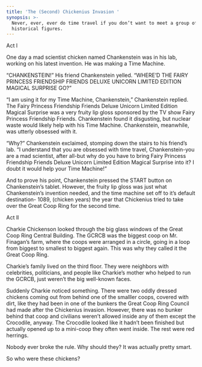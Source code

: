 ```yaml
---
title: 'The (Second) Chickenius Invasion '
synopsis: >-
  Never, ever, ever do time travel if you don’t want to meet a group of wacko
  historical figures.
---
```


Act l

One day a mad scientist chicken named Chankenstein was in his lab, working on his latest invention.  He was making a Time Machine.

“CHANKENSTEIN!” His friend Chankenstein yelled. “WHERE’D THE FAIRY PRINCESS FRIENDSHIP FRIENDS DELUXE UNICORN LIMITED EDITION MAGICAL SURPRISE GO?”

“I am using it for my Time Machine, Chankenstein,” Chankenstein replied. The Fairy Princess Friendship Friends Deluxe Unicorn Limited Edition Magical Surprise was a very fruity lip gloss sponsored by the TV show Fairy Princess Friendship Friends. Chankenstein found it disgusting, but nuclear waste would likely help with his Time Machine. Chankenstein, meanwhile, was utterly obsessed with it.

“Why?” Chankenstein exclaimed, stomping down the stairs to his friend’s lab. “I understand that you are obsessed with time travel, Chankenstein-you are a mad scientist, after all-but why do you have to bring Fairy Princess Friendship Friends Deluxe Unicorn Limited Edition Magical Surprise into it? I doubt it would help your Time Machine!”

And to prove his point, Chankenstein pressed the START button on Chankenstein’s tablet. However, the fruity lip gloss was just what Chankenstein’s invention needed, and the time machine set off to it’s default destination- 1089, (chicken years) the year that Chickenius tried to take over the Great Coop Ring for the second time.

Act lI 

Charkie Chickenson looked through the big glass windows of the Great Coop Ring Central Building. The GCRCB was the biggest coop on Mr. Finagan’s farm, where the coops were arranged in a circle, going in a loop from biggest to smallest to biggest again. This was why they called it the Great Coop Ring. 

Charkie’s family lived on the third floor. They were neighbors with celebrities, politicians, and people like Charkie’s mother who helped to run the GCRCB, just weren’t the big well-known faces. 

Suddenly Charkie noticed something. There were two oddly dressed chickens coming out from behind one of the smalller coops, covered with dirt, like they had been in one of the bunkers the Great Coop Ring Council had made after the Chickenius invasion. However, there was no bunker behind that coop and civilians weren’t allowed inside any of them except the Crocodile, anyway.  The Crocodile looked like it hadn’t been finished but actually opened up to a mini-coop they often went inside. The rest were red herrings. 

Nobody ever broke the rule. Why should they? It was actually pretty smart. 

So who were these chickens?
